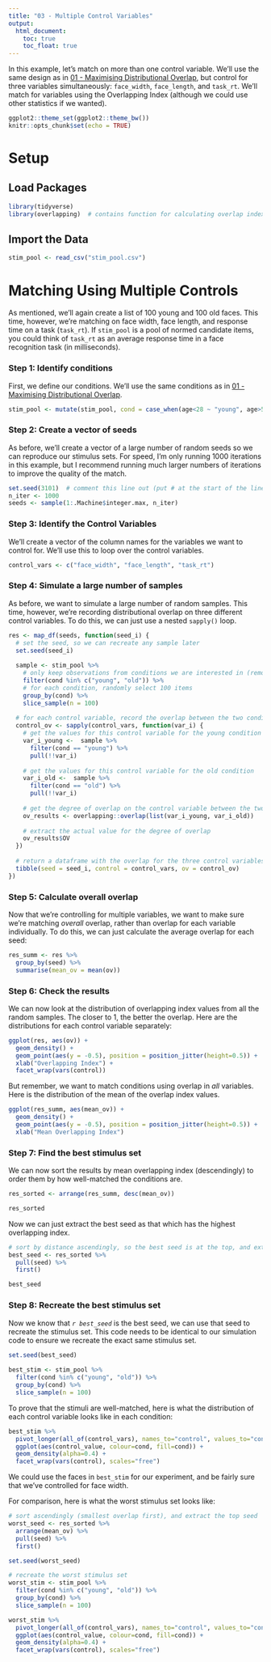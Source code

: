 ```yaml
---
title: "03 - Multiple Control Variables"
output:
  html_document:
    toc: true
    toc_float: true
---
```


In this example, let's match on more than one control variable. We'll use the same design as in [01 - Maximising Distributional Overlap](dw_01_max_distributional_overlap.html), but control for three variables simultaneously: `face_width`, `face_length`, and `task_rt`. We'll match for variables using the Overlapping Index (although we could use other statistics if we wanted).

```r
ggplot2::theme_set(ggplot2::theme_bw())
knitr::opts_chunk$set(echo = TRUE)
```

# Setup

## Load Packages

```r
library(tidyverse)
library(overlapping)  # contains function for calculating overlap index
```

## Import the Data

```r
stim_pool <- read_csv("stim_pool.csv")
```

# Matching Using Multiple Controls

As mentioned, we'll again create a list of 100 young and 100 old faces. This time, however, we're matching on face width, face length, and response time on a task (`task_rt`). If `stim_pool` is a pool of normed candidate items, you could think of `task_rt` as an average response time in a face recognition task (in milliseconds).

### **Step 1**: Identify conditions

First, we define our conditions. We'll use the same conditions as in [01 - Maximising Distributional Overlap](dw_01_max_distributional_overlap.html).

```r
stim_pool <- mutate(stim_pool, cond = case_when(age<28 ~ "young", age>50 ~ "old"))
```

### **Step 2**: Create a vector of seeds

As before, we'll create a vector of a large number of random seeds so we can reproduce our stimulus sets. For speed, I'm only running 1000 iterations in this example, but I recommend running much larger numbers of iterations to improve the quality of the match.

```r
set.seed(3101)  # comment this line out (put # at the start of the line) to get a different result to mine
n_iter <- 1000
seeds <- sample(1:.Machine$integer.max, n_iter)
```

### **Step 3**: Identify the Control Variables

We'll create a vector of the column names for the variables we want to control for. We'll use this to loop over the control variables.

```r
control_vars <- c("face_width", "face_length", "task_rt")
```

### **Step 4**: Simulate a large number of samples

As before, we want to simulate a large number of random samples. This time, however, we're recording distributional overlap on three different control variables. To do this, we can just use a nested `sapply()` loop.

```r
res <- map_df(seeds, function(seed_i) {
  # set the seed, so we can recreate any sample later
  set.seed(seed_i)
  
  sample <- stim_pool %>%
    # only keep observations from conditions we are interested in (remove faces from ages 29 to 49)
    filter(cond %in% c("young", "old")) %>%
    # for each condition, randomly select 100 items
    group_by(cond) %>%
    slice_sample(n = 100)
  
  # for each control variable, record the overlap between the two conditions
  control_ov <- sapply(control_vars, function(var_i) {
    # get the values for this control variable for the young condition
    var_i_young <-  sample %>%
      filter(cond == "young") %>%
      pull(!!var_i)
    
    # get the values for this control variable for the old condition
    var_i_old <-  sample %>%
      filter(cond == "old") %>%
      pull(!!var_i)
    
    # get the degree of overlap on the control variable between the two samples
    ov_results <- overlapping::overlap(list(var_i_young, var_i_old))
    
    # extract the actual value for the degree of overlap
    ov_results$OV
  })
  
  # return a dataframe with the overlap for the three control variables
  tibble(seed = seed_i, control = control_vars, ov = control_ov)
})
```

### **Step 5**: Calculate overall overlap

Now that we're controlling for multiple variables, we want to make sure we're matching *overall* overlap, rather than overlap for each variable individually. To do this, we can just calculate the average overlap for each seed:

```r
res_summ <- res %>%
  group_by(seed) %>%
  summarise(mean_ov = mean(ov))
```

### **Step 6**: Check the results

We can now look at the distribution of overlapping index values from all the random samples. The closer to 1, the better the overlap. Here are the distributions for each control variable separately:

```r
ggplot(res, aes(ov)) +
  geom_density() +
  geom_point(aes(y = -0.5), position = position_jitter(height=0.5)) +
  xlab("Overlapping Index") +
  facet_wrap(vars(control))
```

But remember, we want to match conditions using overlap in *all* variables. Here is the distribution of the mean of the overlap index values.

```r
ggplot(res_summ, aes(mean_ov)) +
  geom_density() +
  geom_point(aes(y = -0.5), position = position_jitter(height=0.5)) +
  xlab("Mean Overlapping Index")
```

### **Step 7**: Find the best stimulus set

We can now sort the results by mean overlapping index (descendingly) to order them by how well-matched the conditions are.

```r
res_sorted <- arrange(res_summ, desc(mean_ov))

res_sorted
```

Now we can just extract the best seed as that which has the highest overlapping index.

```r
# sort by distance ascendingly, so the best seed is at the top, and extract it
best_seed <- res_sorted %>%
  pull(seed) %>%
  first()

best_seed
```

### **Step 8**: Recreate the best stimulus set

Now we know that *`r best_seed`* is the best seed, we can use that seed to recreate the stimulus set. This code needs to be identical to our simulation code to ensure we recreate the exact same stimulus set.

```r
set.seed(best_seed)
  
best_stim <- stim_pool %>%
  filter(cond %in% c("young", "old")) %>%
  group_by(cond) %>%
  slice_sample(n = 100)
```

To prove that the stimuli are well-matched, here is what the distribution of each control variable looks like in each condition:

```r
best_stim %>%
  pivot_longer(all_of(control_vars), names_to="control", values_to="control_value") %>%
  ggplot(aes(control_value, colour=cond, fill=cond)) +
  geom_density(alpha=0.4) +
  facet_wrap(vars(control), scales="free")
```

We could use the faces in `best_stim` for our experiment, and be fairly sure that we've controlled for face width.

For comparison, here is what the worst stimulus set looks like:

```r
# sort ascendingly (smallest overlap first), and extract the top seed
worst_seed <- res_sorted %>%
  arrange(mean_ov) %>%
  pull(seed) %>%
  first()

set.seed(worst_seed)

# recreate the worst stimulus set
worst_stim <- stim_pool %>%
  filter(cond %in% c("young", "old")) %>%
  group_by(cond) %>%
  slice_sample(n = 100)

worst_stim %>%
  pivot_longer(all_of(control_vars), names_to="control", values_to="control_value") %>%
  ggplot(aes(control_value, colour=cond, fill=cond)) +
  geom_density(alpha=0.4) +
  facet_wrap(vars(control), scales="free")
```
